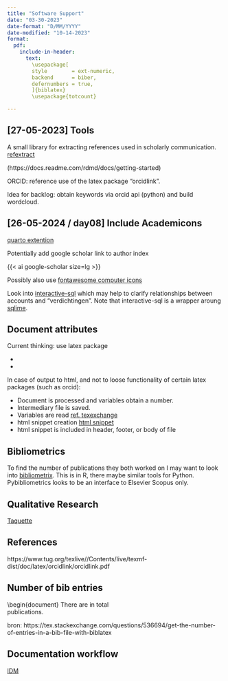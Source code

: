 ```yaml
---
title: "Software Support"
date: "03-30-2023"
date-format: "D/MM/YYYY"
date-modified: "10-14-2023"
format:
  pdf:
    include-in-header:
      text:
        \usepackage[
        style        = ext-numeric,
        backend      = biber,
        defernumbers = true,
        ]{biblatex}
        \usepackage{totcount} 

---
```


## [27-05-2023] Tools

A small library for extracting references used in scholarly communication.
[refextract](https://pypi.org/project/refextract/)

(https://docs.readme.com/rdmd/docs/getting-started)

ORCID: reference use of the latex package "orcidlink".

Idea for backlog: obtain keywords via orcid api (python) and build wordcloud.

## [26-05-2024 / day08] Include Academicons

[quarto extention](https://schochastics.quarto.pub/academicons-quarto-extension/)

Potentially add google scholar link to author index

{{< ai google-scholar size=lg >}}

Possibly also use [fontawesome computer icons](https://www.w3schools.com/icons/fontawesome5_icons_computers.asp)

Look into [interactive-sql](https://shafayetshafee.github.io/interactive-sql/example.html) which may help to clarify relationships between accounts and "verdichtingen".
Note that interactive-sql is a wrapper aroung [sqlime](https://sqlime.org/about.html).


## Document attributes

Current thinking: use latex package

* \regtotcounter{table}
* \regtotcounter{figure}

In case of output to html, and not to loose functionality of certain latex packages (such as orcid):

* Document is processed and variables obtain a number.
* Intermediary file is saved.
* Variables are read [ref. texexchange](https://tex.stackexchange.com/questions/321346/how-to-read-a-variable-from-a-file-in-latex)
* html snippet creation [html snippet](https://texfaq.org/FAQ-LaTeX2HTML)
* html snippet is included in header, footer, or body of file

## Bibliometrics

To find the number of publications they both worked on I may want to look into [bibliometrix](https://www.bibliometrix.org/home/). This is in R, there maybe similar tools for Python. Pybibliometrics []() looks to be an interface to Elsevier Scopus only.

## Qualitative Research

[Taquette](https://www.taguette.org/getting-started.html#highlight)

## References

https://www.tug.org/texlive//Contents/live/texmf-dist/doc/latex/orcidlink/orcidlink.pdf

## Number of bib entries

\newcounter{totalbibentries}
\newcommand*{\listcounted}{}

\makeatletter
\AtDataInput{%
  \xifinlist{\abx@field@entrykey}\listcounted
    {}
    {\stepcounter{totalbibentries}%
     \listxadd\listcounted{\abx@field@entrykey}}%
}
\makeatother

\begin{filecontents}{\jobname.bib}
@article{A,
  author          = {A Author},
  keywords        = {A1},
}
@article{B,
  author          = {B Author},
  keywords        = {A2},
}
@article{C,
  author          = {C Author},
  keywords        = {A2,A3},
}
@article{D,
  author          = {D Author},
  keywords        = {A1,A3},
}
\end{filecontents}
\addbibresource{\jobname.bib}

\begin{document}
There are in total 
    \thetotalbibentries\
publications. 

\newcommand\crcbib[1]{%
  \begin{refsection}
    \section{Project #1}
    \nocite{*}
    \printbibliography[%
      resetnumbers = true,
      heading = none,
      keyword = {#1},
    ]
  \end{refsection}
} 
\crcbib{A1}
\crcbib{A2}
\crcbib{A3}

bron: https://tex.stackexchange.com/questions/536694/get-the-number-of-entries-in-a-bib-file-with-biblatex


## Documentation workflow

[IDM](https://docs.idmod.org/)